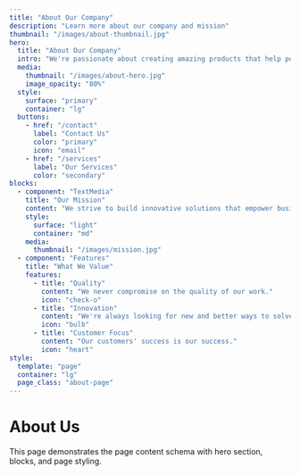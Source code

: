 ```yaml
---
title: "About Our Company"
description: "Learn more about our company and mission"
thumbnail: "/images/about-thumbnail.jpg"
hero:
  title: "About Our Company"
  intro: "We're passionate about creating amazing products that help people succeed."
  media:
    thumbnail: "/images/about-hero.jpg"
    image_opacity: "80%"
  style:
    surface: "primary"
    container: "lg"
  buttons:
    - href: "/contact"
      label: "Contact Us"
      color: "primary"
      icon: "email"
    - href: "/services"
      label: "Our Services"
      color: "secondary"
blocks:
  - component: "TextMedia"
    title: "Our Mission"
    content: "We strive to build innovative solutions that empower businesses and individuals."
    style:
      surface: "light"
      container: "md"
    media:
      thumbnail: "/images/mission.jpg"
  - component: "Features"
    title: "What We Value"
    features:
      - title: "Quality"
        content: "We never compromise on the quality of our work."
        icon: "check-o"
      - title: "Innovation"
        content: "We're always looking for new and better ways to solve problems."
        icon: "bulb"
      - title: "Customer Focus"
        content: "Our customers' success is our success."
        icon: "heart"
style:
  template: "page"
  container: "lg"
  page_class: "about-page"
---
```


# About Us

This page demonstrates the page content schema with hero section, blocks, and page styling.